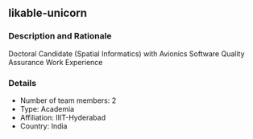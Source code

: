 ## likable-unicorn

### Description and Rationale
Doctoral Candidate (Spatial Informatics) with Avionics Software Quality Assurance Work Experience

### Details

* Number of team members: 2
* Type: Academia
* Affiliation: IIIT-Hyderabad
* Country: India

